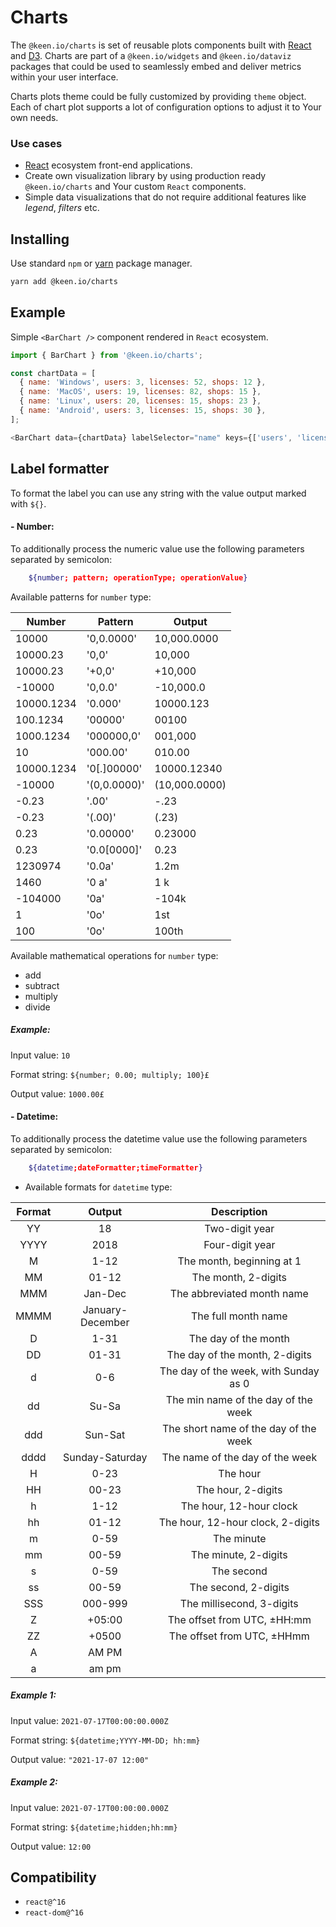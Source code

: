 
<Meta title="Docs/Charts" />

# Charts

The `@keen.io/charts` is set of reusable plots components built with [React](https://reactjs.org/) and [D3](https://d3js.org/).
Charts are part of a `@keen.io/widgets` and `@keen.io/dataviz` packages that could be used to seamlessly embed and deliver metrics within your user interface.

Charts plots theme could be fully customized by providing `theme` object. Each of chart plot supports a lot of configuration options to adjust it to Your own needs.

### Use cases
- [React](https://reactjs.org/) ecosystem front-end applications.
- Create own visualization library by using production ready `@keen.io/charts` and Your custom `React` components.
- Simple data visualizations that do not require additional features like *legend*, *filters* etc.

## Installing

Use standard `npm` or [yarn](https://yarnpkg.com/lang/en/) package manager.

```sh
yarn add @keen.io/charts
```

## Example
Simple `<BarChart />` component rendered in `React` ecosystem.

<Story id="visualizations-bar-chart-plot--plot" />

```js
import { BarChart } from '@keen.io/charts';

const chartData = [
  { name: 'Windows', users: 3, licenses: 52, shops: 12 },
  { name: 'MacOS', users: 19, licenses: 82, shops: 15 },
  { name: 'Linux', users: 20, licenses: 15, shops: 23 },
  { name: 'Android', users: 3, licenses: 15, shops: 30 },
];

<BarChart data={chartData} labelSelector="name" keys={['users', 'licenses', 'shops']} />
```

## Label formatter


To format the label you can use any string with the value output marked with `${}`.

#### - Number:

To additionally process the numeric value use the following parameters separated by semicolon:

```sh
    ${number; pattern; operationType; operationValue}
```

Available patterns for `number` type:

| Number     	| Pattern       | Output
|------------	|--------------	|---------------
| 10000      	| '0,0.0000'   	| 10,000.0000
| 10000.23   	| '0,0'        	| 10,000
| 10000.23   	| '+0,0'       	| +10,000
| -10000     	| '0,0.0'      	| -10,000.0
| 10000.1234 	| '0.000'      	| 10000.123
| 100.1234   	| '00000'      	| 00100
| 1000.1234  	| '000000,0'   	| 001,000
| 10         	| '000.00'     	| 010.00
| 10000.1234 	| '0[.]00000'  	| 10000.12340
| -10000     	| '(0,0.0000)' 	| (10,000.0000)
| -0.23      	| '.00'        	| -.23
| -0.23      	| '(.00)'      	| (.23)
| 0.23       	| '0.00000'    	| 0.23000
| 0.23       	| '0.0[0000]'  	| 0.23
| 1230974    	| '0.0a'       	| 1.2m
| 1460       	| '0 a'        	| 1 k
| -104000    	| '0a'         	| -104k
| 1          	| '0o'         	| 1st
| 100        	| '0o'         	| 100th

Available mathematical operations for `number` type:
- add
- subtract
- multiply
- divide


##### Example:
Input value: `10`

Format string: `${number; 0.00; multiply; 100}£`

Output value: `1000.00£`

#### - Datetime:

To additionally process the datetime value use the following parameters separated by semicolon:

```sh
    ${datetime;dateFormatter;timeFormatter}
```

- Available formats for `datetime` type:

| Format 	|      Output      	|                                  Description                                  	|
|:------:	|:----------------:	|:-----------------------------------------------------------------------------:	|
| YY     	| 18               	| Two-digit year                                                                	|
| YYYY   	| 2018             	| Four-digit year                                                               	|
| M      	| 1-12             	| The month, beginning at 1                                                     	|
| MM     	| 01-12            	| The month, 2-digits                                                           	|
| MMM    	| Jan-Dec          	| The abbreviated month name                                                    	|
| MMMM   	| January-December 	| The full month name                                                           	|
| D      	| 1-31             	| The day of the month                                                          	|
| DD     	| 01-31            	| The day of the month, 2-digits                                                	|
| d      	| 0-6              	| The day of the week, with Sunday as 0                                         	|
| dd     	| Su-Sa            	| The min name of the day of the week                                           	|
| ddd    	| Sun-Sat          	| The short name of the day of the week                                         	|
| dddd   	| Sunday-Saturday  	| The name of the day of the week                                               	|
| H      	| 0-23             	| The hour                                                                      	|
| HH     	| 00-23            	| The hour, 2-digits                                                            	|
| h      	| 1-12             	| The hour, 12-hour clock                                                       	|
| hh     	| 01-12            	| The hour, 12-hour clock, 2-digits                                             	|
| m      	| 0-59             	| The minute                                                                    	|
| mm     	| 00-59            	| The minute, 2-digits                                                          	|
| s      	| 0-59             	| The second                                                                    	|
| ss     	| 00-59            	| The second, 2-digits                                                          	|
| SSS    	| 000-999          	| The millisecond, 3-digits                                                     	|
| Z      	| +05:00           	| The offset from UTC, ±HH:mm                                                   	|
| ZZ     	| +0500            	| The offset from UTC, ±HHmm                                                    	|
| A      	| AM PM            	|                                                                               	|
| a      	| am pm            	|                                                                               	|

##### Example 1:
Input value: `2021-07-17T00:00:00.000Z`

Format string: `${datetime;YYYY-MM-DD; hh:mm}`

Output value: `"2021-17-07 12:00"`

##### Example 2:

Input value: `2021-07-17T00:00:00.000Z`

Format string: `${datetime;hidden;hh:mm}`

Output value: `12:00`

## Compatibility

- `react@^16`
- `react-dom@^16`
